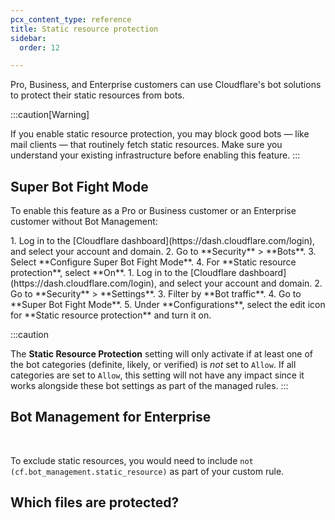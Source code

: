 ```yaml
---
pcx_content_type: reference
title: Static resource protection
sidebar:
  order: 12

---
```



Pro, Business, and Enterprise customers can use Cloudflare's bot solutions to protect their <GlossaryTooltip term="static content">static resources</GlossaryTooltip> from bots.

:::caution[Warning]

If you enable static resource protection, you may block good bots — like mail clients — that routinely fetch static resources. Make sure you understand your existing infrastructure before enabling this feature.
:::

## Super Bot Fight Mode

To enable this feature as a Pro or Business customer or an Enterprise customer without Bot Management:

<Tabs syncKey="dashNewNav"> 
	<TabItem label="Old dashboard">
		<Steps>
      1. Log in to the [Cloudflare dashboard](https://dash.cloudflare.com/login), and select your account and domain.
      2. Go to **Security** > **Bots**.
      3. Select **Configure Super Bot Fight Mode**.
      4. For **Static resource protection**, select **On**.
    </Steps>
  </TabItem>
  <TabItem label="New dashboard" icon="rocket">
		<Steps>
      1. Log in to the [Cloudflare dashboard](https://dash.cloudflare.com/login), and select your account and domain.
      2. Go to **Security** > **Settings**.
      3. Filter by **Bot traffic**.
      4. Go to **Super Bot Fight Mode**.
      5. Under **Configurations**, select the edit icon for **Static resource protection** and turn it on.
    </Steps>
  </TabItem>
</Tabs>

:::caution

The **Static Resource Protection** setting will only activate if at least one of the bot categories (definite, likely, or verified) is _not_ set to `Allow`. If all categories are set to `Allow`, this setting will not have any impact since it works alongside these bot settings as part of the managed rules.
:::

## Bot Management for Enterprise

<Render file="static-resources-bm" /> <br/>

To exclude static resources, you would need to include `not (cf.bot_management.static_resource)` as part of your custom rule.

## Which files are protected?

<Render file="static-resources-list" />
